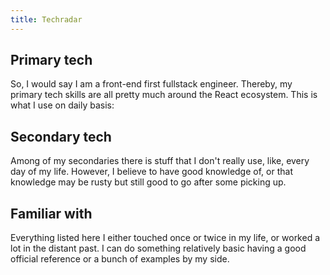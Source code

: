 ```yaml
---
title: Techradar
---
```



## Primary tech

So, I would say I am a front-end first fullstack engineer. Thereby, my primary tech skills are all pretty much around the React ecosystem. This is what I use on daily basis:

<Container>
    <Skills list="reactjs,typescript,css,javascript,html,apollo,gatsbyjs,mobx,reactquery,styledcomponents,git,vercel,nodejs,docker" />
</Container>

## Secondary tech

Among of my secondaries there is stuff that I don't really use, like, every day of my life. However, I believe to have good knowledge of, or that knowledge may be rusty but still good to go after some picking up.

<Container>
    <Skills list="terraform,kubernetes,serverless,aws,expressjs,nestjs,mongodb,mysql,postgressql,redis,typeorm,linux,sass,less,redux,saga,vagrant" />
</Container>

## Familiar with

Everything listed here I either touched once or twice in my life, or worked a lot in the distant past. I can do something relatively basic having a good official reference or a bunch of examples by my side.

<Container>
    <Skills list="auth0,netlify,meteorjs,php,angular,perl,sharp,python,kotlin" />
</Container>
<br />
<br />
